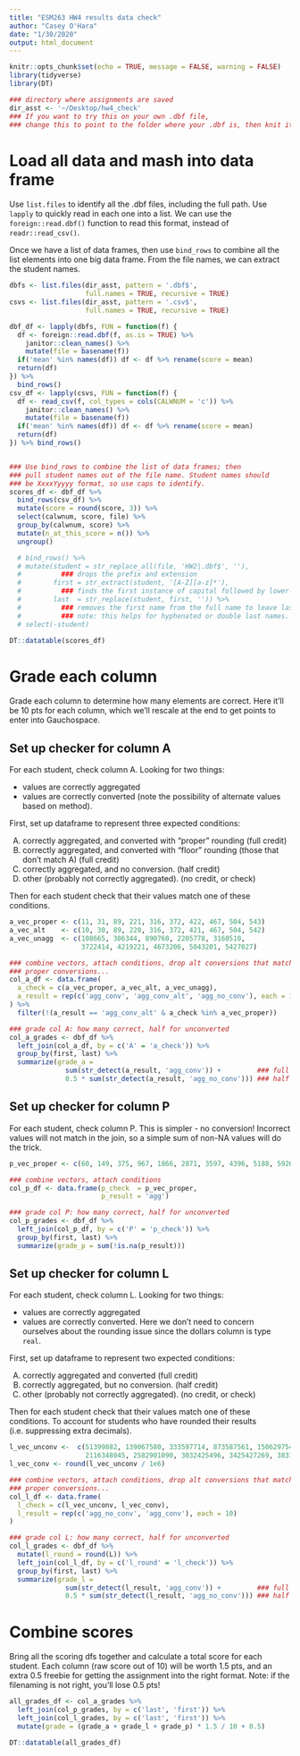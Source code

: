 ```yaml
---
title: "ESM263 HW4 results data check"
author: "Casey O'Hara"
date: "1/30/2020"
output: html_document
---
```


```r
knitr::opts_chunk$set(echo = TRUE, message = FALSE, warning = FALSE)
library(tidyverse)
library(DT)

### directory where assignments are saved
dir_asst <- '~/Desktop/hw4_check' 
### If you want to try this on your own .dbf file,
### change this to point to the folder where your .dbf is, then knit it
```

# Load all data and mash into data frame

Use `list.files` to identify all the .dbf files, including the full path.  Use `lapply` to quickly read in each one into a list.  We can use the `foreign::read.dbf()` function to read this format, instead of `readr::read_csv()`.

Once we have a list of data frames, then use `bind_rows` to combine all the list elements into one big data frame.  From the file names, we can extract the student names.

```r
dbfs <- list.files(dir_asst, pattern = '.dbf$',
                   full.names = TRUE, recursive = TRUE)
csvs <- list.files(dir_asst, pattern = '.csv$',
                   full.names = TRUE, recursive = TRUE)

dbf_df <- lapply(dbfs, FUN = function(f) {
  df <- foreign::read.dbf(f, as.is = TRUE) %>%
    janitor::clean_names() %>%
    mutate(file = basename(f))
  if('mean' %in% names(df)) df <- df %>% rename(score = mean)
  return(df)
}) %>%
  bind_rows()
csv_df <- lapply(csvs, FUN = function(f) {
  df <- read_csv(f, col_types = cols(CALWNUM = 'c')) %>%
    janitor::clean_names() %>%
    mutate(file = basename(f))
  if('mean' %in% names(df)) df <- df %>% rename(score = mean)
  return(df)
}) %>% bind_rows()


### Use bind_rows to combine the list of data frames; then
### pull student names out of the file name. Student names should
### be XxxxYyyyy format, so use caps to identify.
scores_df <- dbf_df %>%
  bind_rows(csv_df) %>%
  mutate(score = round(score, 3)) %>%
  select(calwnum, score, file) %>%
  group_by(calwnum, score) %>%
  mutate(n_at_this_score = n()) %>%
  ungroup()

  # bind_rows() %>%
  # mutate(student = str_replace_all(file, 'HW2|.dbf$', ''),
  #          ### drops the prefix and extension
  #        first = str_extract(student, '[A-Z][a-z]*'),
  #          ### finds the first instance of capital followed by lower-case
  #        last  = str_replace(student, first, '')) %>%
  #          ### removes the first name from the full name to leave last name
  #          ### note: this helps for hyphenated or double last names...
  # select(-student)

DT::datatable(scores_df)
```

# Grade each column

Grade each column to determine how many elements are correct.  Here it'll be 10 pts for each column, which we'll rescale at the end to get points to enter into Gauchospace.

## Set up checker for column A

For each student, check column A.  Looking for two things:

* values are correctly aggregated
* values are correctly converted (note the possibility of alternate values based on method).

First, set up dataframe to represent three expected conditions:

A) correctly aggregated, and converted with "proper" rounding (full credit)
B) correctly aggregated, and converted with "floor" rounding (those that don't match A) (full credit)
C) correctly aggregated, and no conversion. (half credit)
D) other (probably not correctly aggregated). (no credit, or check)

Then for each student check that their values match one of these conditions.  

```r
a_vec_proper <- c(11, 31, 89, 221, 316, 372, 422, 467, 504, 543)
a_vec_alt    <- c(10, 30, 89, 220, 316, 372, 421, 467, 504, 542)
a_vec_unagg  <- c(108665, 306344, 890760, 2205778, 3160510, 
                  3722414, 4219221, 4673206, 5043201, 5427027)

### combine vectors, attach conditions, drop alt conversions that match
### proper conversions...
col_a_df <- data.frame(
  a_check = c(a_vec_proper, a_vec_alt, a_vec_unagg),
  a_result = rep(c('agg_conv', 'agg_conv_alt', 'agg_no_conv'), each = 10)
) %>%
  filter(!(a_result == 'agg_conv_alt' & a_check %in% a_vec_proper))

### grade col A: how many correct, half for unconverted
col_a_grades <- dbf_df %>%
  left_join(col_a_df, by = c('A' = 'a_check')) %>%
  group_by(first, last) %>%
  summarize(grade_a = 
              sum(str_detect(a_result, 'agg_conv')) +         ### full credit
              0.5 * sum(str_detect(a_result, 'agg_no_conv'))) ### half credit
```



## Set up checker for column P

For each student, check column P.  This is simpler - no conversion! Incorrect values will not match in the join, so a simple sum of non-NA values will do the trick.

```r
p_vec_proper <- c(60, 149, 375, 967, 1866, 2871, 3597, 4396, 5188, 5926)

### combine vectors, attach conditions
col_p_df <- data.frame(p_check  = p_vec_proper,
                       p_result = 'agg')

### grade col P: how many correct, half for unconverted
col_p_grades <- dbf_df %>%
  left_join(col_p_df, by = c('P' = 'p_check')) %>%
  group_by(first, last) %>%
  summarize(grade_p = sum(!is.na(p_result)))
```

## Set up checker for column L

For each student, check column L.  Looking for two things:

* values are correctly aggregated
* values are correctly converted.  Here we don't need to concern ourselves about the rounding issue since the dollars column is type `real`.

First, set up dataframe to represent two expected conditions:

A) correctly aggregated and converted (full credit)
B) correctly aggregated, but no conversion. (half credit)
C) other (probably not correctly aggregated). (no credit, or check)

Then for each student check that their values match one of these conditions.  To account for students who have rounded their results (i.e. suppressing extra decimals).

```r
l_vec_unconv <-  c(51399882, 139067580, 333597714, 873587561, 1506297548,
                   2116348045, 2582901090, 3032425496, 3425427269, 3831109432)
l_vec_conv <- round(l_vec_unconv / 1e6)

### combine vectors, attach conditions, drop alt conversions that match
### proper conversions...
col_l_df <- data.frame(
  l_check = c(l_vec_unconv, l_vec_conv),
  l_result = rep(c('agg_no_conv', 'agg_conv'), each = 10)
)

### grade col L: how many correct, half for unconverted
col_l_grades <- dbf_df %>%
  mutate(l_round = round(L)) %>%
  left_join(col_l_df, by = c('l_round' = 'l_check')) %>%
  group_by(first, last) %>%
  summarize(grade_l = 
              sum(str_detect(l_result, 'agg_conv')) +         ### full credit
              0.5 * sum(str_detect(l_result, 'agg_no_conv'))) ### half credit
```

# Combine scores

Bring all the scoring dfs together and calculate a total score for each student.  Each column (raw score out of 10) will be worth 1.5 pts, and an extra 0.5 freebie for getting the assignment into the right format.  Note: if the filenaming is not right, you'll lose 0.5 pts!

```r
all_grades_df <- col_a_grades %>%
  left_join(col_p_grades, by = c('last', 'first')) %>%
  left_join(col_l_grades, by = c('last', 'first')) %>%
  mutate(grade = (grade_a + grade_l + grade_p) * 1.5 / 10 + 0.5)

DT::datatable(all_grades_df)
```

